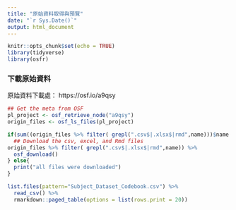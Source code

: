 ```yaml
---
title: "原始資料取得與預覽"
date: "`r Sys.Date()`"
output: html_document
---
```

  

```r
knitr::opts_chunk$set(echo = TRUE)
library(tidyverse)
library(osfr)
```


### 下載原始資料

原始資料下載處： https://osf.io/a9qsy


```r
## Get the meta from OSF
pl_project <- osf_retrieve_node("a9qsy")
origin_files <- osf_ls_files(pl_project)

if(sum((origin_files %>% filter( grepl(".csv$|.xlsx$|rmd",name)))$name %in% as.numeric(list.files(pattern = ".csv$|.xlsx$|rmd")))  != 7){
  ## Download the csv, excel, and Rmd files
origin_files %>% filter( grepl(".csv$|.xlsx$|rmd",name)) %>%
  osf_download()
} else{
  print("all files were downloaded")
}
```


```r
list.files(pattern="Subject_Dataset_Codebook.csv") %>%
  read_csv() %>%
  rmarkdown::paged_table(options = list(rows.print = 20))
```

